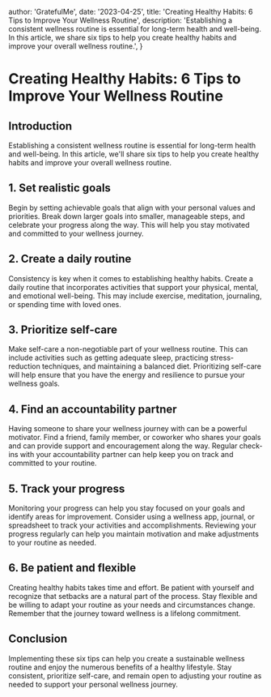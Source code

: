 
  author: 'GratefulMe',
  date: '2023-04-25',
  title: 'Creating Healthy Habits: 6 Tips to Improve Your Wellness Routine',
  description:
    'Establishing a consistent wellness routine is essential for long-term health and well-being. In this article, we share six tips to help you create healthy habits and improve your overall wellness routine.',
}


# Creating Healthy Habits: 6 Tips to Improve Your Wellness Routine

## Introduction

Establishing a consistent wellness routine is essential for long-term health and well-being. In this article, we'll share six tips to help you create healthy habits and improve your overall wellness routine.

## 1. Set realistic goals

Begin by setting achievable goals that align with your personal values and priorities. Break down larger goals into smaller, manageable steps, and celebrate your progress along the way. This will help you stay motivated and committed to your wellness journey.

## 2. Create a daily routine

Consistency is key when it comes to establishing healthy habits. Create a daily routine that incorporates activities that support your physical, mental, and emotional well-being. This may include exercise, meditation, journaling, or spending time with loved ones.

## 3. Prioritize self-care

Make self-care a non-negotiable part of your wellness routine. This can include activities such as getting adequate sleep, practicing stress-reduction techniques, and maintaining a balanced diet. Prioritizing self-care will help ensure that you have the energy and resilience to pursue your wellness goals.

## 4. Find an accountability partner

Having someone to share your wellness journey with can be a powerful motivator. Find a friend, family member, or coworker who shares your goals and can provide support and encouragement along the way. Regular check-ins with your accountability partner can help keep you on track and committed to your routine.

## 5. Track your progress

Monitoring your progress can help you stay focused on your goals and identify areas for improvement. Consider using a wellness app, journal, or spreadsheet to track your activities and accomplishments. Reviewing your progress regularly can help you maintain motivation and make adjustments to your routine as needed.

## 6. Be patient and flexible

Creating healthy habits takes time and effort. Be patient with yourself and recognize that setbacks are a natural part of the process. Stay flexible and be willing to adapt your routine as your needs and circumstances change. Remember that the journey toward wellness is a lifelong commitment.

## Conclusion

Implementing these six tips can help you create a sustainable wellness routine and enjoy the numerous benefits of a healthy lifestyle. Stay consistent, prioritize self-care, and remain open to adjusting your routine as needed to support your personal wellness journey.
